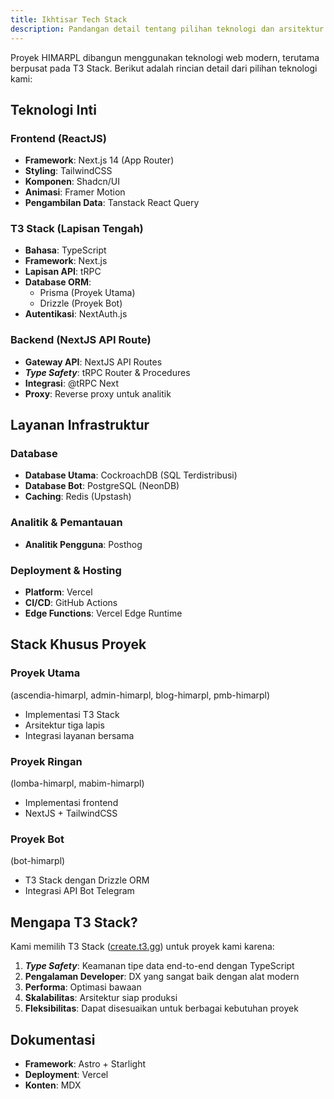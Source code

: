 ```yaml
---
title: Ikhtisar Tech Stack
description: Pandangan detail tentang pilihan teknologi dan arsitektur HIMARPL
---
```


Proyek HIMARPL dibangun menggunakan teknologi web modern, terutama berpusat pada T3 Stack. Berikut adalah rincian detail dari pilihan teknologi kami:

## Teknologi Inti

### Frontend (ReactJS)

- **Framework**: Next.js 14 (App Router)
- **Styling**: TailwindCSS
- **Komponen**: Shadcn/UI
- **Animasi**: Framer Motion
- **Pengambilan Data**: Tanstack React Query

### T3 Stack (Lapisan Tengah)

- **Bahasa**: TypeScript
- **Framework**: Next.js
- **Lapisan API**: tRPC
- **Database ORM**:
  - Prisma (Proyek Utama)
  - Drizzle (Proyek Bot)
- **Autentikasi**: NextAuth.js

### Backend (NextJS API Route)

- **Gateway API**: NextJS API Routes
- **_Type Safety_**: tRPC Router & Procedures
- **Integrasi**: @tRPC Next
- **Proxy**: Reverse proxy untuk analitik

## Layanan Infrastruktur

### Database

- **Database Utama**: CockroachDB (SQL Terdistribusi)
- **Database Bot**: PostgreSQL (NeonDB)
- **Caching**: Redis (Upstash)

### Analitik & Pemantauan

- **Analitik Pengguna**: Posthog

### Deployment & Hosting

- **Platform**: Vercel
- **CI/CD**: GitHub Actions
- **Edge Functions**: Vercel Edge Runtime

## Stack Khusus Proyek

### Proyek Utama

(ascendia-himarpl, admin-himarpl, blog-himarpl, pmb-himarpl)

- Implementasi T3 Stack
- Arsitektur tiga lapis
- Integrasi layanan bersama

### Proyek Ringan

(lomba-himarpl, mabim-himarpl)

- Implementasi frontend
- NextJS + TailwindCSS

### Proyek Bot

(bot-himarpl)

- T3 Stack dengan Drizzle ORM
- Integrasi API Bot Telegram

## Mengapa T3 Stack?

Kami memilih T3 Stack ([create.t3.gg](https://create.t3.gg)) untuk proyek kami karena:

1. **_Type Safety_**: Keamanan tipe data end-to-end dengan TypeScript
2. **Pengalaman Developer**: DX yang sangat baik dengan alat modern
3. **Performa**: Optimasi bawaan
4. **Skalabilitas**: Arsitektur siap produksi
5. **Fleksibilitas**: Dapat disesuaikan untuk berbagai kebutuhan proyek

## Dokumentasi

- **Framework**: Astro + Starlight
- **Deployment**: Vercel
- **Konten**: MDX
